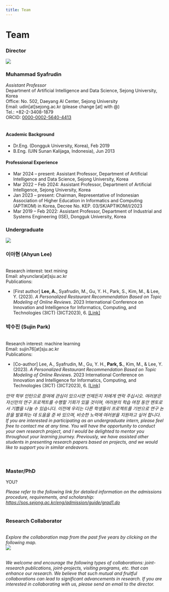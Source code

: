 ```yaml
---
title: Team
---
```


# Team

### <highlight  color="#04be58">Director</highlight>
<div class="row">
<div class="col col--2"><img src="/team/Muhammad_Syafrudin.jpg"/></div>

<div class="col col--10">
<h3>Muhammad Syafrudin</h3>
<i>Assistant Professor</i>
<br/>Department of Artificial Intelligence and Data Science, Sejong University, Korea
<br/>Office: No. 502, Daeyang AI Center, Sejong University
<br/>Email: udin[at]sejong.ac.kr (please change [at] with @)
<br/>Tel.: +82-2-3408-1879
<br/>ORCID: <a href="https://orcid.org/0000-0002-5640-4413" target="_blank">0000-0002-5640-4413</a>
<br/><br/>
<h4>Academic Background</h4>
<ul>
<li>Dr.Eng. (Dongguk University, Korea), Feb 2019</li>
<li>B.Eng. (UIN Sunan Kalijaga, Indonesia), Jun 2013</li>
</ul>

<h4>Professional Experience</h4>
<ul>
<li>Mar 2024 – present: Assistant Professor, Department of Artificial Intelligence and Data Science, Sejong University, Korea</li>
<li>Mar 2022 – Feb 2024: Assistant Professor, Department of Artificial Intelligence, Sejong University, Korea</li>
<li>Jan 2023 – present: Chairman, Representative of Indonesian Association of Higher Education in Informatics and Computing (APTIKOM) in Korea, Decree No. KEP. 03/SK/APTIKOM/I/2023</li>
<li>Mar 2019 – Feb 2022: Assistant Professor, Department of Industrial and Systems Engineering (ISE), Dongguk University, Korea</li>
</ul>

</div>
</div>

### <highlight  color="#0184c6">Undergraduate</highlight>

<div class="row">
<div class="col col--2"><img src="/team/ahyun_2023.jpg"/></div>
<div class="col col--10">
<h3>이아현 (Ahyun Lee)</h3>
<br/>Research interest: text mining
<br/>Email: ahyunclara[at]sju.ac.kr
<br/>Publications:
<ul>
<li>[First author] <b>Lee, A.</b>, Syafrudin, M., Gu, Y. H., Park, S., Kim, M., & Lee, Y. (2023). <i>A Personalized Restaurant Recommendation Based on Topic Modeling of Online Reviews</i>. 2023 International Conference on Innovation and Intelligence for Informatics, Computing, and Technologies (3ICT) (3ICT2023), 6. <a target='_blank' alt='link' rel='noopener noreferrer' href='https://doi.org/10.1109/3ICT60104.2023.10391550'>[Link]</a></li>
</ul>
</div>
</div>

<div class="row">
<div class="col col--2"></div>
<div class="col col--10">
<h3>박수진 (Sujin Park)</h3>
<br/>Research interest: machine learning
<br/>Email: sujin76[at]sju.ac.kr
<br/>Publications:
<ul>
<li>[Co-author] Lee, A., Syafrudin, M., Gu, Y. H., <b>Park, S.</b>, Kim, M., & Lee, Y. (2023). <i>A Personalized Restaurant Recommendation Based on Topic Modeling of Online Reviews</i>. 2023 International Conference on Innovation and Intelligence for Informatics, Computing, and Technologies (3ICT) (3ICT2023), 6. <a target='_blank' alt='link' rel='noopener noreferrer' href='https://doi.org/10.1109/3ICT60104.2023.10391550'>[Link]</a></li>
</ul>
</div>
</div>
<i>만약 학부 인턴으로 참여에 관심이 있으시면 언제든지 저에게 연락 주십시오. 여러분은 자신만의 연구 프로젝트를 수행할 기회가 있을 것이며, 여러분의 학습 여정 동안 멘토로서 기쁨을 나눌 수 있습니다. 이전에 우리는 다른 학생들이 프로젝트를 기반으로 연구 논문을 발표하는 데 도움을 준 바 있으며, 비슷한 노력에 여러분을 지원하고 싶어 합니다. If you are interested in participating as an undergraduate intern, please feel free to contact me at any time. You will have the opportunity to conduct your own research project, and I would be delighted to mentor you throughout your learning journey. Previously, we have assisted other students in presenting research papers based on projects, and we would like to support you in similar endeavors.</i>
<br/><br/><br/>


### <highlight  color="#0184c6">Master/PhD</highlight>

YOU?

<i>Please refer to the following link for detailed information on the admissions procedure, requirements, and scholarship: <a href="https://sos.sejong.ac.kr/eng/admission/guide/grad1.do" target="_blank">https://sos.sejong.ac.kr/eng/admission/guide/grad1.do</a> </i> 
<br/><br/>

### <highlight  color="#980606">Research Collaborator</highlight>

<br/>
<i>Explore the collaboration map from the past five years by clicking on the following map.</i><br/>
<a href="https://sejong.elsevierpure.com/en/persons/muhammad-syafrudin/network-map#network-map-container" target="_blank"><img src="/team/collaboration_map_v20240102.png"/></a><br/>
<br/>

*We welcome and encourage the following types of collaborations: joint-research publications, joint-projects, visiting programs, etc. that can enhance our research. We believe that such mutual and fruitful collaborations can lead to significant advancements in research.*
*If you are interested in collaborating with us, please send an email to the director.*